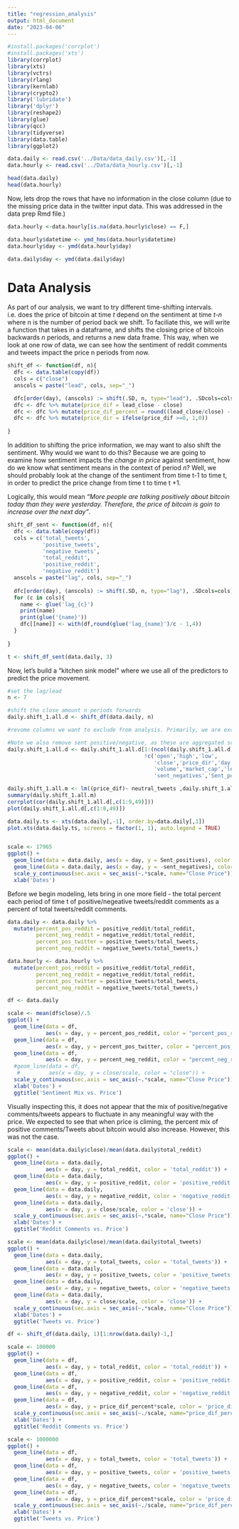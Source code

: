 ```yaml
---
title: "regression_analysis"
output: html_document
date: "2023-04-06"
---
```


```r
#install.packages('corrplot')
#install.packages('xts')
library(corrplot)
library(xts)
library(vctrs)
library(rlang)
library(kernlab)
library(crypto2)
library('lubridate')
library('dplyr')
library(reshape2)
library(glue)
library(qcc)
library(tidyverse)
library(data.table)
library(ggplot2)
```

```r
data.daily <- read.csv('../Data/data_daily.csv')[,-1]
data.hourly <- read.csv('../Data/data_hourly.csv')[,-1]
```

```r
head(data.daily)
head(data.hourly)
```

Now, lets drop the rows that have no information in the close column (due to the missing price data in the twitter input data. This was addressed in the data prep Rmd file.)

```r

data.hourly <-data.hourly[is.na(data.hourly$close) == F,]

data.hourly$datetime <- ymd_hms(data.hourly$datetime)
data.hourly$day <- ymd(data.hourly$day)

data.daily$day <- ymd(data.daily$day)
```

# Data Analysis

As part of our analysis, we want to try different time-shifting intervals. i.e. does the price of bitcoin at time *t* depend on the sentiment at time *t-n* where n is the number of period back we shift. To faciliate this, we will write a function that takes in a dataframe, and shifts the closing price of bitcoin backwards *n* periods, and returns a new data frame. This way, when we look at one row of data, we can see how the sentiment of reddit comments and tweets impact the price n periods from now.

```r
shift_df <- function(df, n){
  dfc <- data.table(copy(df))
  cols = c("close")
  anscols = paste("lead", cols, sep="_")

  dfc[order(day), (anscols) := shift(.SD, n, type="lead"), .SDcols=cols]
  dfc <- dfc %>% mutate(price_dif = lead_close - close)
  dfc <- dfc %>% mutate(price_dif_percent = round((lead_close/close) - 1,4))
  dfc <- dfc %>% mutate(price_dir = ifelse(price_dif >=0, 1,0))
  
}

```

In addition to shifting the price information, we may want to also shift the sentiment. Why would we want to do this? Because we are going to examine how sentiment impacts the *change in price* against sentiment, how do we know what sentiment means in the context of period *n*? Well, we should probably look at the change of the sentiment from time t-1 to time t, in order to predict the price change from time t to time t +1.

Logically, this would mean *"More people are talking positively about bitcoin today than they were yesterday. Therefore, the price of bitcoin is goin to increase over the next day"*.

```r
shift_df_sent <- function(df, n){
  dfc <- data.table(copy(df))
  cols = c('total_tweets',
           'positive_tweets',
           'negative_tweets',
           'total_reddit',
           'positive_reddit',
           'negative_reddit')
  anscols = paste("lag", cols, sep="_")
  
  dfc[order(day), (anscols) := shift(.SD, n, type="lag"), .SDcols=cols]
  for (c in cols){
    name <- glue('lag_{c}')
    print(name)
    print(glue('{name}'))
    dfc[[name]] <- with(df,round(glue('lag_{name}')/c - 1,4))
  }
  
}

t <- shift_df_sent(data.daily, 3)

```

Now, let's build a "kitchen sink model" where we use all of the predictors to predict the price movement.

```r
#set the lag/lead
n <- 7

#shift the close amount n periods forwards
daily.shift_1.all.d <- shift_df(data.daily, n)

#revome columns we want to exclude from analysis. Primarily, we are excluding the columns that are related to bitcoin price. Because we want to isolate the pricing movement and the sentiment that could have caused them, we do not want to include any of the pricing information that could give us a false confirmation that we have a model that predicts pricing movements, as it may only be predicting based on the input price information.

#Note we also remove sent positive/negative, as these are aggregated scores at the daily/hourly level
daily.shift_1.all.d <- daily.shift_1.all.d[1:(ncol(daily.shift_1.all.d)-1),
                                           !c('open','high','low',
                                              'close','price_dir','day',
                                              'volume','market_cap','lead_close',
                                              'sent_negatives','Sent_positives')]

daily.shift_1.all.m <- lm((price_dif)~ neutral_tweets ,daily.shift_1.all.d[,c(1:8,49)])
summary(daily.shift_1.all.m)
corrplot(cor(daily.shift_1.all.d[,c(1:9,49)]))
plot(daily.shift_1.all.d[,c(1:8,49)])
```

```r
data.daily.ts <- xts(data.daily[,-1], order.by=data.daily[,1])
plot.xts(data.daily.ts, screens = factor(1, 1), auto.legend = TRUE)


scale <- 17965
ggplot() + 
  geom_line(data = data.daily, aes(x = day, y = Sent_positives), color = "blue") +
  geom_line(data = data.daily, aes(x = day, y = -sent_negatives), color = "red") +
  scale_y_continuous(sec.axis = sec_axis(~.*scale, name="Close Price")) +
  xlab('Dates') 
```

Before we begin modeling, lets bring in one more field - the total percent each period of time t of positive/negeative tweets/reddit comments as a percent of total tweets/reddit comments.

```r
data.daily <- data.daily %>%
  mutate(percent_pos_reddit = positive_reddit/total_reddit,
         percent_neg_reddit = negative_reddit/total_reddit,
         percent_pos_twitter = positive_tweets/total_tweets,
         percent_neg_reddit = negative_tweets/total_tweets,)

data.hourly <- data.hourly %>%
  mutate(percent_pos_reddit = positive_reddit/total_reddit,
         percent_neg_reddit = negative_reddit/total_reddit,
         percent_pos_twitter = positive_tweets/total_tweets,
         percent_neg_reddit = negative_tweets/total_tweets,)
```

```r
df <- data.daily

scale <- mean(df$close)/.5
ggplot() + 
  geom_line(data = df,
            aes(x = day, y = percent_pos_reddit, color = "percent_pos_reddit")) +
  geom_line(data = df,
            aes(x = day, y = percent_pos_twitter, color = "percent_pos_twitter")) +
  geom_line(data = df,
            aes(x = day, y = percent_neg_reddit, color = "percent_neg_reddit")) +
  #geom_line(data = df,
   #         aes(x = day, y = close/scale, color = "close")) + 
  scale_y_continuous(sec.axis = sec_axis(~.*scale, name="Close Price")) +
  xlab('Dates') +
  ggtitle('Sentiment Mix vs. Price')
```

Visually inspecting this, it does not appear that the mix of positive/negative comments/tweets appears to fluctuate in any meaningful way with the price. We expected to see that when price is climing, the percent mix of positive comments/Tweets about bitcoin would also increase. However, this was not the case.

```r
scale <- mean(data.daily$close)/mean(data.daily$total_reddit)
ggplot() + 
  geom_line(data = data.daily,
            aes(x = day, y = total_reddit, color = 'total_reddit')) +
  geom_line(data = data.daily,
            aes(x = day, y = positive_reddit, color = 'positive_reddit')) +
  geom_line(data = data.daily,
            aes(x = day, y = negative_reddit, color = 'negative_reddit')) +
  geom_line(data = data.daily,
            aes(x = day, y = close/scale, color = 'close')) + 
  scale_y_continuous(sec.axis = sec_axis(~.*scale, name="Close Price")) +
  xlab('Dates') +
  ggtitle('Reddit Comments vs. Price')

scale <- mean(data.daily$close)/mean(data.daily$total_tweets)
ggplot() + 
  geom_line(data = data.daily,
            aes(x = day, y = total_tweets, color = 'total_tweets')) +
  geom_line(data = data.daily,
            aes(x = day, y = positive_tweets, color = 'positive_tweets')) +
  geom_line(data = data.daily,
            aes(x = day, y = negative_tweets, color = 'negative_tweets')) +
  geom_line(data = data.daily,
            aes(x = day, y = close/scale, color = 'close')) + 
  scale_y_continuous(sec.axis = sec_axis(~.*scale, name="Close Price")) +
  xlab('Dates') +
  ggtitle('Tweets vs. Price')
```

```r

df <- shift_df(data.daily, 1)[1:nrow(data.daily)-1,]

scale <- 100000
ggplot() + 
  geom_line(data = df,
            aes(x = day, y = total_reddit, color = 'total_reddit')) +
  geom_line(data = df,
            aes(x = day, y = positive_reddit, color = 'positive_reddit')) +
  geom_line(data = df,
            aes(x = day, y = negative_reddit, color = 'negative_reddit')) +
  geom_line(data = df,
            aes(x = day, y = price_dif_percent*scale, color = 'price_dif_percent')) + 
  scale_y_continuous(sec.axis = sec_axis(~./scale, name="price_dif_percent")) +
  xlab('Dates') +
  ggtitle('Reddit Comments vs. Price')

scale <- 1000000
ggplot() + 
  geom_line(data = df,
            aes(x = day, y = total_tweets, color = 'total_tweets')) +
  geom_line(data = df,
            aes(x = day, y = positive_tweets, color = 'positive_tweets')) +
  geom_line(data = df,
            aes(x = day, y = negative_tweets, color = 'negative_tweets')) +
  geom_line(data = df,
            aes(x = day, y = price_dif_percent*scale, color = 'price_dif_percent')) + 
  scale_y_continuous(sec.axis = sec_axis(~./scale, name="price_dif_percent")) +
  xlab('Dates') +
  ggtitle('Tweets vs. Price')
```
